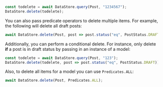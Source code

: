 ```js
const todelete = await DataStore.query(Post, "1234567");
DataStore.delete(todelete);
```

You can also pass predicate operators to delete multiple items. For example, the following will delete all draft posts:

```js
await DataStore.delete(Post, post => post.status("eq", PostStatus.DRAFT));
```

Additionally, you can perform a conditional delete. For instance, only delete **if** a post is in draft status by passing in an instance of a model:

```js
const todelete = await DataStore.query(Post, "123");
DataStore.delete(todelete, post => post.status("eq", PostStatus.DRAFT));
```

Also, to delete all items for a model you can use `Predicates.ALL`:

```js
await DataStore.delete(Post, Predicates.ALL);
```
